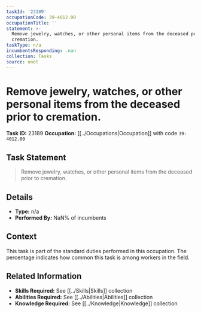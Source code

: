 ```yaml
---
taskId: '23189'
occupationCode: 39-4012.00
occupationTitle: ''
statement: >-
  Remove jewelry, watches, or other personal items from the deceased prior to
  cremation.
taskType: n/a
incumbentsResponding: .nan
collection: Tasks
source: onet
---
```

# Remove jewelry, watches, or other personal items from the deceased prior to cremation.

**Task ID:** 23189
**Occupation:** [[../Occupations|Occupation]] with code `39-4012.00`

## Task Statement

> Remove jewelry, watches, or other personal items from the deceased prior to cremation.

## Details

- **Type:** n/a
- **Performed By:** NaN% of incumbents

## Context

This task is part of the standard duties performed in this occupation. The percentage indicates how common this task is among workers in the field.

## Related Information

- **Skills Required:** See [[../Skills|Skills]] collection
- **Abilities Required:** See [[../Abilities|Abilities]] collection
- **Knowledge Required:** See [[../Knowledge|Knowledge]] collection
